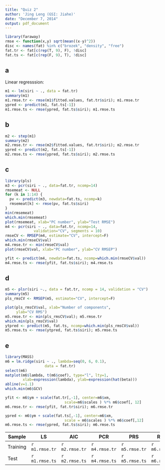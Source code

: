 ```yaml
---
title: "Quiz 2"
author: 'Jing Leng (GSI: Jiahe)'
date: "December 7, 2014"
output: pdf_document
---
```



```r
library(faraway)
rmse <- function(x,y) sqrt(mean((x-y)^2)) 
disc <- names(fat) %in% c("brozek", "density", "free") 
fat.tr <- fat[c(rep(T, 9), F), !disc]
fat.ts <- fat[c(rep(F, 9), T), !disc]
```

## a 
Linear regresssion: 
 
```r
m1 <- lm(siri ~ ., data = fat.tr)
summary(m1)
m1.rmse.tr <- rmse(m1$fitted.values, fat.tr$siri); m1.rmse.tr
ypred <- predict(m1, fat.ts[-1])
m1.rmse.ts <- rmse(ypred, fat.ts$siri); m1.rmse.ts
```

## b 
```r
m2 <- step(m1)
summary(m2)
m2.rmse.tr <- rmse(m2$fitted.values, fat.tr$siri); m2.rmse.tr
ypred <- predict(m2, fat.ts[-1])
m2.rmse.ts <- rmse(ypred, fat.ts$siri); m2.rmse.ts
```

## c 
```r
library(pls)
m3 <- pcr(siri ~ ., data=fat.tr, ncomp=14) 
rmsemeat <- NULL 
for (k in 1:14) {
  pv <- predict(m3, newdata=fat.ts, ncomp=k)
  rmsemeat[k] <- rmse(pv, fat.ts$siri) 
}
min(rmsemeat)
which.min(rmsemeat)
plot(rmsemeat, xlab="PC number", ylab="Test RMSE")
m4 <- pcr(siri ~ ., data=fat.tr, ncomp=14,
             validation="CV", segments = 10)
rmseCV <- RMSEP(m4, estimate="CV", intercept=F)
which.min(rmseCV$val)
m4.rmse.tr <- min(rmseCV$val)
plot(rmseCV$val, xlab="PC number", ylab="CV RMSEP")

yfit <- predict(m4, newdata=fat.ts, ncomp=which.min(rmseCV$val))
m4.rmse.ts <- rmse(yfit, fat.ts$siri); m4.rmse.ts
```

## d 
```r
m5 <- plsr(siri ~., data = fat.tr, ncomp = 14, validation = "CV")
summary(m5)
pls_rmsCV <- RMSEP(m5, estimate="CV", intercept=F)

plot(pls_rmsCV$val, xlab="Number of components",
     ylab="CV RMS")
m5.rmse.tr <- min(pls_rmsCV$val); m5.rmse.tr
which.min(pls_rmsCV$val)
ytpred <- predict(m5, fat.ts, ncomp=which.min(pls_rmsCV$val))
m5.rmse.ts <- rmse(ytpred, fat.ts$siri); m5.rmse.ts
```

## e 
```r
library(MASS)
m6 = lm.ridge(siri ~ ., lambda=seq(0, 6, 0.1),
                  data = fat.tr)
select(m6)
matplot(m6$lambda, t(m6$coef), type="l", lty=1,
        xlab=expression(lambda), ylab=expression(hat(beta)))
abline(v=1.1)
which.min(m6$GCV)

yfit <- m6$ym + scale(fat.tr[,-1], center=m6$xm,
                           scale=m6$scales ) %*% m6$coef[, 12]
m6.rmse.tr <- rmse(yfit, fat.tr$siri); m6.rmse.tr

ypred <- m6$ym + scale(fat.ts[,-1], center=m6$xm, 
                           scale = m6$scales ) %*% m6$coef[,12] 
m6.rmse.ts <- rmse(ypred, fat.ts$siri); m6.rmse.ts
```



Sample | LS | AIC | PCR | PRS |Ridge 
------------ | ------------- | ------------ | --- | --- | ---
Training | `r m1.rmse.tr` | `r m2.rmse.tr` | `r m4.rmse.tr` | `r m5.rmse.tr` | `r m6.rmse.tr`
Test | `r m1.rmse.ts`  | `r m2.rmse.ts` | `r m4.rmse.ts` | `r m5.rmse.ts` | `r m6.rmse.ts`
